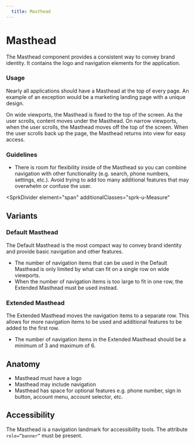 ```yaml
---
  title: Masthead
---
```


# Masthead

The Masthead component provides a consistent
way to convey brand identity. It contains the
logo and navigation elements for the application. 

<ComponentPreview
  componentName="masthead--default-story"
  hasReact
  hasAngular
  hasHTML
  minHeight="20rem"
  maxWidth="100%"
/>

### Usage

Nearly all applications should have a Masthead
at the top of every page. An example of an
exception would be a marketing landing page
with a unique design.  

On wide viewports, the Masthead is fixed to the
top of the screen. As the user scrolls, content
moves under the Masthead. On narrow viewports,
when the user scrolls, the Masthead moves off
the top of the screen. When the user scrolls back
up the page, the Masthead returns into view
for easy access. 

### Guidelines

- There is room for flexibility inside of
the Masthead so you can combine navigation
with other functionality (e.g. search, phone
numbers, settings, etc.). Avoid trying to
add too many additional features that may
overwhelm or confuse the user.

<SprkDivider
 element="span"
 additionalClasses="sprk-u-Measure"
></SprkDivider>

## Variants

### Default Masthead

The Default Masthead is the most compact
way to convey brand identity and provide
basic navigation and other features.  
- The number of navigation items that
can be used in the Default Masthead is
only limited by what can fit on a single
row on wide viewports.
- When the number of navigation items is
too large to fit in one row, the Extended
Masthead must be used instead. 

<ComponentPreview
  componentName="masthead--default-story"
  hasReact
  hasAngular
  hasHTML
  minHeight="20rem"
  maxWidth="100%"
/>

### Extended Masthead

The Extended Masthead moves the navigation
items to a separate row. This allows for
more navigation items to be used and
additional features to be added to the first row.  
- The number of navigation items in the Extended
Masthead should be a minimum of 3 and maximum of 6.

<ComponentPreview
  componentName="masthead--extended"
  hasReact
  hasAngular
  hasHTML
  maxWidth="100%"
  minHeight="20rem"
/>

## Anatomy

- Masthead must have a logo
- Masthead may include navigation
- Masthead has space for optional features
e.g. phone number, sign in button, account menu,
account selector, etc. 

## Accessibility

The Masthead is a navigation landmark for accessibility
tools. The attribute `role=”banner”` must be present. 